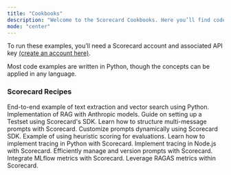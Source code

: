 ```yaml
---
title: "Cookbooks"
description: "Welcome to the Scorecard Cookbooks. Here you’ll find code and guides for accomplishing common tasks with the Scorecard API and SDKs."
mode: "center"
---
```


To run these examples, you’ll need a Scorecard account and associated API key [(create an account here)](https://app.getscorecard.ai/).

Most code examples are written in Python, though the concepts can be applied in any language.

### Scorecard Recipes

<CardGroup cols={2}>
  <Card title="E2E Text Extraction and Vector Search Python Demo" icon="google" href="https://github.com/scorecard-ai/python-demo">
    End-to-end example of text extraction and vector search using Python.
  </Card>
  <Card title="Anthropic Retrieval Augmented Generation (RAG) Example" icon="google" href="https://github.com/scorecard-ai/anthropic-retrieval-testing">
    Implementation of RAG with Anthropic models.
  </Card>
  <Card title="Create a Testset with Custom Schema" icon="google" href="https://colab.research.google.com/github/scorecard-ai/scorecard-cookbook/blob/main/Testset_w_Custom_Schema_Example.ipynb">
    Guide on setting up a Testset using Scorecard's SDK.
  </Card>
  <Card title="Multi-Message Prompt using Scorecard SDK" icon="google" href="https://colab.research.google.com/github/scorecard-ai/scorecard-cookbook/blob/main/Scorecard_Multi_Message_Prompt_\(ChatML\)_Example.ipynb">
    Learn how to structure multi-message prompts with Scorecard.
  </Card>
  <Card title="Prompt with Custom Variables using Scorecard SDK" icon="google" href="https://colab.research.google.com/github/scorecard-ai/scorecard-cookbook/blob/main/Scorecard_Custom_Schema_Run_Example.ipynb">
    Customize prompts dynamically using Scorecard SDK.
  </Card>
  <Card title="Heuristic Scoring Example - Exact String Match" icon="google" href="https://colab.research.google.com/github/scorecard-ai/scorecard-cookbook/blob/main/Scorecard_Heuristic_Scoring_Example.ipynb">
    Example of using heuristic scoring for evaluations.
  </Card>
  <Card title="Tracing with Scorecard - Python Demo" icon="js" href="https://github.com/scorecard-ai/scorecard-tracing-demo/tree/main/python">
    Learn how to implement tracing in Python with Scorecard.
  </Card>
  <Card title="Tracing with Scorecard - Node Demo" icon="google" href="https://github.com/scorecard-ai/scorecard-tracing-demo/tree/main/node">
    Implement tracing in Node.js with Scorecard.
  </Card>
  <Card title="Prompt Management Example" icon="google" href="https://colab.research.google.com/github/scorecard-ai/scorecard-cookbook/blob/main/Prompt_Management_Example.ipynb">
    Efficiently manage and version prompts with Scorecard.
  </Card>
  <Card title="Using Second-Party Metrics from MLflow" icon="google" href="https://colab.research.google.com/github/scorecard-ai/scorecard-cookbook/blob/julia-cookbook-edits/Scorecard_Using_Metrics_from_MLflow.ipynb">
    Integrate MLflow metrics with Scorecard.
  </Card>
  <Card title="Using Second-Party Metrics from RAGAS" icon="google" href="https://colab.research.google.com/github/scorecard-ai/scorecard-cookbook/blob/julia-cookbook-edits/Scorecard_Using_Metrics_from_RAGAS.ipynb">
    Leverage RAGAS metrics within Scorecard.
  </Card>
</CardGroup>
